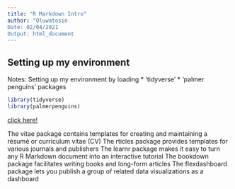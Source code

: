 ---
title: "R Markdown Intro"
author: "Oluwatosin
Date: 02/04/2021
Output: html_document
---

## Setting up my environment
Notes: Setting up my environment by loading
* 'tidyverse' 
* 'palmer penguins' packages

```{r loading packages}
library(tidyverse)
library(palmerpenguins)
```

[click here!](www.rstudio.com)

The vitae package contains templates for creating and maintaining a résumé or curriculum vitae (CV)
The rticles package provides templates for various journals and publishers
The learnr package makes it easy to turn any R Markdown document into an interactive tutorial 
The bookdown package facilitates writing books and long-form articles
The flexdashboard package lets you publish a group of related data visualizations as a dashboard